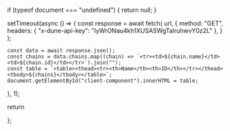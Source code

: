   if (typeof document === "undefined") {
    return null;
  }

  setTimeout(async () => {
    const response = await fetch(
      url,
      {
        method: "GET",
        headers: {
          "x-dune-api-key": "IyWrONau4kh1XUSASWgTalruhwvY0z2L"
        },
      }
    );

    const data = await response.json();
    const chains = data.chains.map((chain) => `<tr><td>${chain.name}</td><td>${chain.id}</td></tr>`).join("");
    const table = `<table><thead><tr><th>Name</th><th>ID</th></tr></thead><tbody>${chains}</tbody></table>`;
    document.getElementById("client-component").innerHTML = table;
  }, 1);

  return <div id="client-component"></div>
};
